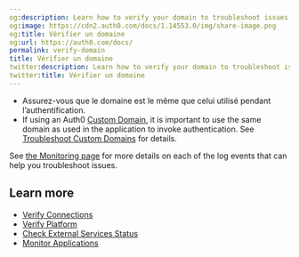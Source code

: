 ```yaml
---
og:description: Learn how to verify your domain to troubleshoot issues
og:image: https://cdn2.auth0.com/docs/1.14553.0/img/share-image.png
og:title: Vérifier un domaine
og:url: https://auth0.com/docs/
permalink: verify-domain
title: Vérifier un domaine
twitter:description: Learn how to verify your domain to troubleshoot issues
twitter:title: Vérifier un domaine
---
```


* Assurez-vous que le domaine est le même que celui utilisé pendant l’authentification.
* If using an Auth0 [Custom Domain](/docs/customize/custom-domains), it is important to use the same domain as used in the application to invoke authentication. See [Troubleshoot Custom Domains](/docs/troubleshoot/integration-extensibility-issues/troubleshoot-custom-domains) for details.

<Callout icon="file-lines" color="#0EA5E9" iconType="regular">

See [the Monitoring page](/docs/deploy-monitor/monitor) for more details on each of the log events that can help you troubleshoot issues.

</Callout>

## Learn more

* [Verify Connections](/docs/troubleshoot/basic-issues/verify-connections)
* [Verify Platform](/docs/troubleshoot/basic-issues/verify-platform)
* [Check External Services Status](/docs/deploy-monitor/monitor/check-external-services-status)
* [Monitor Applications](/docs/deploy-monitor/monitor/monitor-applications)